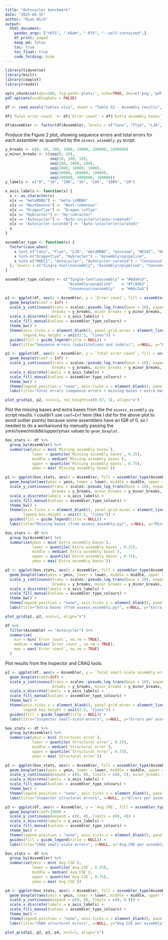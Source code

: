 ```yaml
---
title: "Autocycler benchmark"
date: "2025-04-15"
author: "Ryan Wick"
output:
  html_document:
    pandoc_args: ["+RTS", "-K64m", "-RTS", "--self-contained",]
    df_print: paged
    keep_md: false
    toc: true
    toc_float: true
    code_folding: hide
---
```


```r
library(tidyverse)
library(knitr)
library(cowplot)
library(readxl)

opts_chunk$set(dpi=300, fig.path='plots/', echo=TRUE, dev=c('png','pdf'), warning=FALSE, message=FALSE)
pdf.options(useDingbats = FALSE)
```


```r
df <- read_excel("tables.xlsx", sheet = "Table S2 - Assembly results", skip = 1)

df$`Total error count` <- df$`Error count` + df$`Extra assembly bases` + df$`Missing assembly bases`

df$Assembler <- factor(df$Assembler, levels = c("Canu", "Flye", "LJA", "metaMDBG", "miniasm", "NECAT", "NextDenovo", "Raven", "wtdbg2", "Dragonflye", "Hybracter", "MAECI", "Autocycler", "Autocycler-curated"))
```


Produce the Figure 2 plot, showing sequence errors and total errors for each assembler as quantified by the `assess_assembly.py` script.
```r
y_breaks <- c(0, 10, 100, 1000, 10000, 100000, 1000000)
y_minor_breaks <- c(seq(0, 10),
                    seq(20, 100, 10),
                    seq(200, 1000, 100),
                    seq(2000, 10000, 1000),
                    seq(20000, 100000, 10000),
                    seq(200000, 1000000, 100000))
y_labels <- c("0", "10", "100", "1k", "10k", "100k", "1M")

x_axis_labels <- function(x) {
  x <- as.character(x)
  x[x == "metaMDBG"] <- "meta-\nMDBG"
  x[x == "NextDenovo"] <- "Next-\nDenovo"
  x[x == "Dragonflye"] <- "Dragon-\nflye"
  x[x == "Hybracter"] <- "Hy-\nbracter"
  x[x == "Autocycler"] <- "Auto-\ncycler\n(auto-\nmated)"
  x[x == "Autocycler-curated"] <- "Auto-\ncycler\n(curated)"
  x
}

assembler_type <- function(x) {
  factor(case_when(
    x %in% c("Canu", "Flye", "LJA", "metaMDBG", "miniasm", "NECAT", "NextDenovo", "Raven", "wtdbg2") ~ "Single-tool\nassembly",
    x %in% c("Dragonflye", "Hybracter") ~ "Assembly\npipeline",
    x %in% c("MAECI", "Autocycler", "Autocycler-curated") ~ "Consensus\nassembly"
  ), levels = c("Single-tool\nassembly", "Assembly\npipeline", "Consensus\nassembly"))
}

assembler_type_colours <- c("Single-tool\nassembly" = "#8da0cb",
                            "Assembly\npipeline"    = "#fc8d62",
                            "Consensus\nassembly"   = "#66c2a5")

p1 <- ggplot(df, aes(x = Assembler, y = `Error count`, fill = assembler_type(Assembler))) +
  geom_boxplot(coef = Inf) +
  scale_y_continuous(trans = scales::pseudo_log_trans(base = 10), expand = c(0, 0), limits = c(0, 100000),
                     breaks = y_breaks, minor_breaks = y_minor_breaks, labels = y_labels) +
  scale_x_discrete(labels = x_axis_labels) +
  scale_fill_manual(values = assembler_type_colours) +
  theme_bw() +
  theme(axis.ticks.x = element_blank(), panel.grid.minor = element_line(size = 0.1),
        legend.key.height = unit(2.5, "lines")) +
  guides(fill = guide_legend(title = NULL)) +
  labs(title="Sequence errors (substitutions and indels)", x=NULL, y="Errors per assembly")

p2 <- ggplot(df, aes(x = Assembler, y = `Total error count`, fill = assembler_type(Assembler))) +
  geom_boxplot(coef = Inf) +
  scale_y_continuous(trans = scales::pseudo_log_trans(base = 10), expand = c(0, 0), limits = c(0, 1000000),
                     breaks = y_breaks, minor_breaks = y_minor_breaks, labels = y_labels) +
  scale_x_discrete(labels = x_axis_labels) +
  scale_fill_manual(values = assembler_type_colours) +
  theme_bw() +
  theme(legend.position = "none", axis.ticks.x = element_blank(), panel.grid.minor = element_line(size = 0.1)) +
  labs(title="Total errors (sequence errors + missing bases + extra bases)", x=NULL, y="Errors per assembly")

plot_grid(p1, p2, ncol=1, rel_heights=c(0.87, 1), align="v")
```


Plot the missing bases and extra bases from the the `assess_assembly.py` script results. I couldn't use `coef=Inf` here (like I did for the above plot to avoid outlier points) because some assemblers have an IQR of 0, so I needed to do a workaround by manually passing the ymin/lower/middle/upper/ymax values to `geom_boxplot`.
```r
box_stats <- df %>%
  group_by(Assembler) %>%
  summarise(ymin = min(`Missing assembly bases`),
            lower = quantile(`Missing assembly bases`, 0.25),
            middle = median(`Missing assembly bases`),
            upper = quantile(`Missing assembly bases`, 0.75),
            ymax = max(`Missing assembly bases`))

p1 <- ggplot(box_stats, aes(x = Assembler, fill = assembler_type(Assembler))) +
  geom_boxplot(aes(ymin = ymin, lower = lower, middle = middle, upper = upper, ymax = ymax), stat = "identity") +
  scale_y_continuous(trans = scales::pseudo_log_trans(base = 10), expand = c(0, 0), limits = c(0, 1000000),
                     breaks = y_breaks, minor_breaks = y_minor_breaks, labels = y_labels) +
  scale_x_discrete(labels = x_axis_labels) +
  scale_fill_manual(values = assembler_type_colours) +
  theme_bw() +
  theme(axis.ticks.x = element_blank(), panel.grid.minor = element_line(size = 0.1),
        legend.key.height = unit(2.5, "lines")) +
  guides(fill = guide_legend(title = NULL)) +
  labs(title="Missing bases (from assess_assembly.py)", x=NULL, y="Missing bases per assembly")

box_stats <- df %>%
  group_by(Assembler) %>%
  summarise(ymin = min(`Extra assembly bases`),
            lower = quantile(`Extra assembly bases`, 0.25),
            middle = median(`Extra assembly bases`),
            upper = quantile(`Extra assembly bases`, 0.75),
            ymax = max(`Extra assembly bases`))

p2 <- ggplot(box_stats, aes(x = Assembler, fill = assembler_type(Assembler))) +
  geom_boxplot(aes(ymin = ymin, lower = lower, middle = middle, upper = upper, ymax = ymax), stat = "identity") +
  scale_y_continuous(trans = scales::pseudo_log_trans(base = 10), expand = c(0, 0), limits = c(0, 1000000),
                     breaks = y_breaks, minor_breaks = y_minor_breaks, labels = y_labels) +
  scale_x_discrete(labels = x_axis_labels) +
  scale_fill_manual(values = assembler_type_colours) +
  theme_bw() +
  theme(legend.position = "none", axis.ticks.x = element_blank(), panel.grid.minor = element_line(size = 0.1)) +
  labs(title="Extra bases (from assess_assembly.py)", x=NULL, y="Extra bases per assembly")

plot_grid(p1, p2, ncol=1, align="v")
```

```r
df %>%
  filter(Assembler == "Autocycler") %>%
  summarise(
    min = min(`Error count`, na.rm = TRUE),
    median = median(`Error count`, na.rm = TRUE),
    max = max(`Error count`, na.rm = TRUE)
  )
```

Plot results from the Inspector and CRAQ tools.
```r
p1 <- ggplot(df, aes(x = Assembler, y = `Total small-scale assembly error`, fill = assembler_type(Assembler))) +
  geom_boxplot(coef=Inf) +
  scale_y_continuous(trans = scales::pseudo_log_trans(base = 10), expand = c(0, 0), limits = c(0, 10000),
                     breaks = y_breaks, minor_breaks = y_minor_breaks, labels = y_labels) +
  scale_x_discrete(labels = x_axis_labels) +
  scale_fill_manual(values = assembler_type_colours) +
  theme_bw() +
  theme(axis.ticks.x = element_blank(), panel.grid.minor = element_line(size = 0.1),
        legend.key.height = unit(2.5, "lines")) +
  guides(fill = guide_legend(title = NULL)) +
  labs(title="Inspector small-scale errors", x=NULL, y="Errors per assembly")

box_stats <- df %>%
  group_by(Assembler) %>%
  summarise(ymin = min(`Structural error`),
            lower = quantile(`Structural error`, 0.25),
            middle = median(`Structural error`),
            upper = quantile(`Structural error`, 0.75),
            ymax = max(`Structural error`))

p2 <- ggplot(box_stats, aes(x = Assembler, fill = assembler_type(Assembler))) +
  geom_boxplot(aes(ymin = ymin, lower = lower, middle = middle, upper = upper, ymax = ymax), stat = "identity") +
  scale_y_continuous(expand = c(0, 0), limits = c(0, 5), minor_breaks = NULL) +
  scale_x_discrete(labels = x_axis_labels) +
  scale_fill_manual(values = assembler_type_colours) +
  theme_bw() +
  theme(legend.position = "none", axis.ticks.x = element_blank(), panel.grid.minor = element_line(size = 0.1)) +
  labs(title="Inspector structural errors", x=NULL, y="Errors per assembly")

p3 <- ggplot(df, aes(x = Assembler, y = `Avg.CRE`, fill = assembler_type(Assembler))) +
  geom_boxplot(coef=1000) +
  scale_y_continuous(expand = c(0, 0), limits = c(0, 4)) +
  scale_x_discrete(labels = x_axis_labels) +
  scale_fill_manual(values = assembler_type_colours) +
  theme_bw() +
  theme(legend.position = "none", axis.ticks.x = element_blank(), panel.grid.minor = element_line(size = 0.1)) +
  guides(fill = guide_legend(title = NULL)) +
  labs(title="CRAQ small-scale errors", x=NULL, y="Avg.CRE per assembly")

box_stats <- df %>%
  group_by(Assembler) %>%
  summarise(ymin = min(`Avg.CSE`),
            lower = quantile(`Avg.CSE`, 0.25),
            middle = median(`Avg.CSE`),
            upper = quantile(`Avg.CSE`, 0.75),
            ymax = max(`Avg.CSE`))

p4 <- ggplot(box_stats, aes(x = Assembler, fill = assembler_type(Assembler))) +
  geom_boxplot(aes(ymin = ymin, lower = lower, middle = middle, upper = upper, ymax = ymax), stat = "identity") +
  scale_y_continuous(expand = c(0, 0), limits = c(0, 0.8)) +
  scale_x_discrete(labels = x_axis_labels) +
  scale_fill_manual(values = assembler_type_colours) +
  theme_bw() +
  theme(legend.position = "none", axis.ticks.x = element_blank(), panel.grid.minor = element_line(size = 0.1)) +
  labs(title="CRAQ structural errors", x=NULL, y="Avg.CSE per assembly")

plot_grid(p1, p2, p3, p4, ncol=1, align="v")
```

